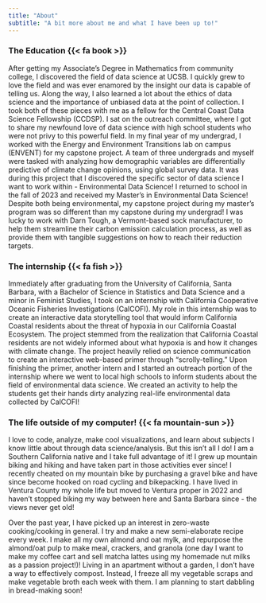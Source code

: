 ```yaml
---
title: "About"
subtitle: "A bit more about me and what I have been up to!"
---
```


### The Education {{< fa book >}}

After getting my Associate's Degree in Mathematics from community college, I discovered the field of data science at UCSB. I quickly grew to love the field and was ever enamored by the insight our data is capable of telling us. Along the way, I also learned a lot about the ethics of data science and the importance of unbiased data at the point of collection. I took both of these pieces with me as a fellow for the Central Coast Data Science Fellowship (CCDSP). I sat on the outreach committee, where I got to share my newfound love of data science with high school students who were not privy to this powerful field. In my final year of my undergrad, I worked with the Energy and Environment Transitions lab on campus (ENVENT) for my capstone project. A team of three undergrads and myself were tasked with analyzing how demographic variables are differentially predictive of climate change opinions, using global survey data. It was during this project that I discovered the specific sector of data science I want to work within - Environmental Data Science! I returned to school in the fall of 2023 and received my Master's in Environmental Data Science! Despite both being environmental, my capstone project during my master's program was so different than my capstone during my undergrad! I was lucky to work with Darn Tough, a Vermont-based sock manufacturer, to help them streamline their carbon emission calculation process, as well as provide them with tangible suggestions on how to reach their reduction targets.

### The internship {{< fa fish >}}

Immediately after graduating from the University of California, Santa Barbara, with a Bachelor of Science in Statistics and Data Science and a minor in Feminist Studies, I took on an internship with California Cooperative Oceanic Fisheries Investigations (CalCOFI). My role in this internship was to create an interactive data storytelling tool that would inform California Coastal residents about the threat of hypoxia in our California Coastal Ecosystem. The project stemmed from the realization that California Coastal residents are not widely informed about what hypoxia is and how it changes with climate change. The project heavily relied on science communication to create an interactive web-based primer through "scrolly-telling." Upon finishing the primer, another intern and I started an outreach portion of the internship where we went to local high schools to inform students about the field of environmental data science. We created an activity to help the students get their hands dirty analyzing real-life environmental data collected by CalCOFI!

### The life outside of my computer! {{< fa mountain-sun >}}

I love to code, analyze, make cool visualizations, and learn about subjects I know little about through data science/analysis. But this isn't all I do! I am a Southern California native and I take full advantage of it! I grew up mountain biking and hiking and have taken part in those activities ever since! I recently cheated on my mountain bike by purchasing a gravel bike and have since become hooked on road cycling and bikepacking. I have lived in Ventura County my whole life but moved to Ventura proper in 2022 and haven't stopped biking my way between here and Santa Barbara since - the views never get old!

Over the past year, I have picked up an interest in zero-waste cooking/cooking in general. I try and make a new semi-elaborate recipe every week. I make all my own almond and oat mylk, and repurpose the almond/oat pulp to make meal, crackers, and granola (one day I want to make my coffee cart and sell matcha lattes using my homemade nut milks as a passion project!)! Living in an apartment without a garden, I don't have a way to effectively compost. Instead, I freeze all my vegetable scraps and make vegetable broth each week with them. I am planning to start dabbling in bread-making soon!
